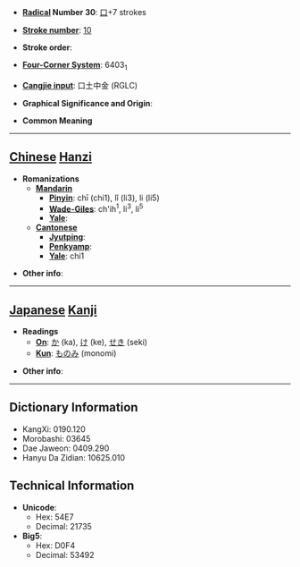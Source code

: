 * '''[[Wiktionary:Chinese radical index| Radical]] Number 30''': [[Wiktionary:Chinese radical index 口|口]]+7 strokes

* '''[[Wiktionary:Chinese total strokes index|Stroke number]]''': [[Wiktionary:Chinese total strokes index 10|10]]

* '''Stroke order''': 

* '''[[Wiktionary:Chinese four corner index|Four-Corner System]]''': 6403<sub>1</sub>

* '''[[Wiktionary:Chinese Cangjie index|Cangjie input]]''': 口土中金 (RGLC)

* '''Graphical Significance and Origin''': 

* '''Common Meaning'''

----

== [[Chinese]] [[Hanzi]] ==

* '''Romanizations'''
** '''[[Mandarin]]'''
*** '''[[Pinyin]]''': chī (chi1), lǐ (li3), li (li5)
*** '''[[Wade-Giles]]''': ch'ih<sup>1</sup>, li<sup>3</sup>, li<sup>5</sup>
*** '''[[Yale]]''': 
** '''[[Cantonese]]'''
*** '''[[Jyutping]]''':
*** '''[[Penkyamp]]''': 
*** '''[[Yale]]''': chi1

* '''Other info''': 

----

== [[Japanese]] [[Kanji]] ==

* '''Readings'''
** '''[[On]]''': [[か]] (ka), [[け]] (ke), [[せき]] (seki)
** '''[[Kun]]''': [[ものみ]] (monomi)

* '''Other info''':  

----

== Dictionary Information ==

* KangXi: 0190.120
* Morobashi: 03645
* Dae Jaweon: 0409.290
* Hanyu Da Zidian: 10625.010

== Technical Information ==

* '''Unicode''':
** Hex: 54E7
** Decimal: 21735
* '''Big5''':
** Hex: D0F4
** Decimal: 53492